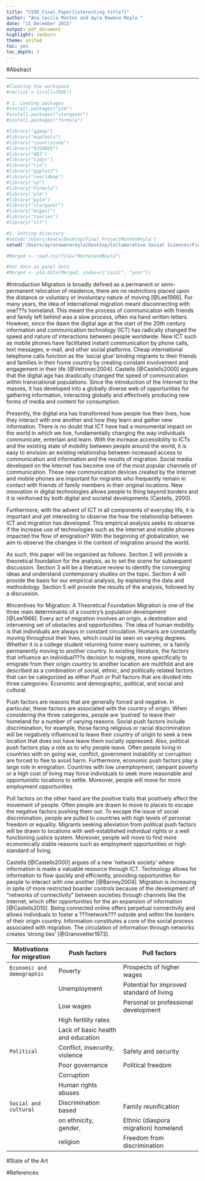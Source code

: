 ```yaml
---
title: "CSSR_Final_Paper[interesting title?]"
author: "Ana Cecila Montes and Ayra Rowena Reyla "
date: "11 December 2015"
output: pdf_document
highlight: zenburn
theme: united
toc: yes
toc_depth: 3
---
```


#Abstract

---
\newpage







```r
#Clearing the workspace
#rm(list = ls(all=TRUE))

# 1. Loading packages
#install.packages("plm")
#install.packages("stargazer")
#install.packages("formula")

#library("ggmap")
#library("maptools")
#library("countrycode")
#library("RJSONIO")
#library("WDI")
#library("tidyr")
#library("rio")
#library("ggplot2")
#library("rworldmap")
#library("sp")
#library("Formula")
#library('plm')
#library("pglm")
#library("stargazer")
#library("migest")
#library("tseries")
#library("vif")

#2. Setting directory
#setwd('/Users/AnaCe/Desktop/Final_ProjectMontesReyla')
setwd('/Users/ayrarowenareyla/Desktop/Collaborative Social Sciences/Final_ProjectMontesReyla') 

#Merged <- read.csv(file="MontesandReyla")

#Set data as panel data
#Merged <- plm.data(Merged, index=c("iso2c", "year"))
```



#Introduction
Migration is broadly defined as a permanent or semi-permanent relocation of residence, there are no restrictions placed upon the distance or voluntary or involuntary nature of moving [@Lee1966]. For many years, the idea of international migration meant disconnecting with one???s homeland. This meant the process of communication with friends and family left behind was a slow process, often via hand written letters. However, since the dawn the digital age at the start of the 20th century information and communication technology (ICT) has radically changed the speed and nature of interactions between people worldwide. New ICT such as mobile phones have facilitated instant communication by phone calls, text messages, e-mail, and other social platforms. Cheap international telephone calls function as the 'social glue' binding migrants to their friends and families in their home country by creating constant involvement and engagement in their life [@Vetrovec2004]. Castells [@Castells2000] argues that the digital age has drastically changed the speed of communication within transnational populations. Since the introduction of the Internet to the masses, it has developed into a globally diverse web of opportunities for gathering information, interacting globally and effectively producing new forms of media and content for consumption. 

Presently, the digital era has transformed how people live their lives, how they interact with one another and how they learn and gather new information. There is no doubt that ICT have had a monumental impact on the world in which we live, fundamentally changing the way individuals communicate, entertain and learn. With the increase accessibility to ICTs and the existing state of mobility between people around the world, it is easy to envision an existing relationship between increased access to communication and information and the results of migration. Social media developed on the Internet has become one of the most popular channels of communication. These new communication devices created by the Internet and mobile phones are important for migrants who frequently remain in contact with friends of family members in their original locations. New innovation in digital technologies allows people to thing beyond borders and it is reinforced by both digital and societal developments (Castells, 2000). 

Furthermore, with the advent of ICT in all components of everyday life, it is important and yet interesting to observe the how the relationship between ICT and migration has developed. This empirical analysis seeks to observe if the increase use of technologies such as the Internet and mobile phones impacted the flow of emigration? With the beginning of globalization, we aim to observe the changes in the context of migration around the world. 

As such, this paper will be organized as follows. Section 2 will provide a theoretical foundation for the analysis, as to set the scene for subsequent discussion. Section 3 will be a literature review to identify the converging ideas and understand contemporary studies on the topic. Section 4 will provide the basis for our empirical analysis, by explaining the data and methodology. Section 5 will provide the results of the analysis, followed by a discussion. 



#Incentives for Migration: A Theoretical Foundation
Migration is one of the three main determinants of a country's population development [@Lee1966]. Every act of migration involves an origin, a destination and intervening set of obstacles and opportunities. The idea of human mobility is that individuals are always in constant circulation. Humans are constantly moving throughout their lives, which could be seen on varying degrees. Whether it is a college student returning home every summer, or a family permanently moving to another country. In existing literature, the factors that influence an individual???s decision to migrate, more specifically to emigrate from their origin country to another location are multifold and are described as a combination of social, ethnic, and politically related factors that can be categorized as either Push or Pull factors that are divided into three categories: Economic and demographic, political, and social and cultural.

Push factors are reasons that are generally forced and negative. In particular, these factors are associated with the country of origin. When considering the three categories, people are 'pushed' to leave their homeland for a number of varying reasons. Social push factors include discrimination, for example, those facing religious or racial discrimination will be negatively influenced to leave their country of origin to seek a new location that does not have leave them socially oppressed. Also, political push factors play a role as to why people leave. Often people living in countries with on going war, conflict, government instability or corruption are forced to flee to avoid harm. Furthermore, economic push factors play a large role in emigration. Countries with low unemployment, rampant poverty or a high cost of living may force individuals to seek more reasonable and opportunistic locations to settle.  Moreover, people will move for more employment opportunities

Pull factors on the other hand are the positive traits that positively affect the movement of people. Often people are drawn to move to places to escape the negative factors pushing them out. To escape the issue of social discrimination, people are pulled to countries with high levels of personal freedom or equality. Migrants seeking alleviation from political push factors will be drawn to locations with well-established individual rights or a well functioning justice system. Moreover, people will move to find more economically stable reasons such as employment opportunities or high standard of living.

Castells [@Castells2000] argues of a new 'network society' where information is made a valuable resource through ICT. Technology allows for information to flow quickly and efficiently, providing opportunities for people to interact with one another [@Barney2004]. Migration is increasing in spite of more restricted boarder controls because of the development of "networks of connectivity" between societies through channels like the Internet, which offer opportunities for the an expansion of information [@Castells2010]. Being connected online offers perpetual connectivity and allows individuals to foster a ???network??? outside and within the borders of their origin country. Information constitutes a core of the social process associated with migration. The circulation of information through networks creates 'strong ties' [@Granovetter1973]. 


| Motivations for migration  | Push factors                       | Pull factors                             |
| -------------------------- | -----------------------------------|------------------------------------------|
| `Economic and demographic` | Poverty                            | Prospects of higher wages                |
|                            | Unemployment                       | Potential for improved standard of living|
|                            | Low wages                          | Personal or professional development     |
|                            | High fertility rates               |                                          |
|                            | Lack of basic health and education |                                          |
| `Political`                | Conflict, insecurity, violence     | Safety and security                      |
|                            | Poor governance                    | Political freedom                        |
|                            | Corruption                         |                                          |
|                            | Human rights abuses                |                                          |
| `Social and cultural`      | Discrimination based               | Family reunification                     |
|                            | on ethnicity, gender,              | Ethnic (diaspora migration) homeland     |
|                            | religion                           | Freedom from discrimination              |



#State of the Art


#References









